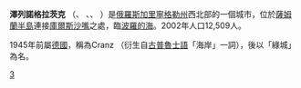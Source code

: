 {{Infobox settlement
| name = {{PAGENAME}}
| native_name = {{lang|ru|Зеленоградск}}
| official_name = {{lang|ru|Зеленоградск Грод}}
| other_name = {{lang|de|Selenogradsk}} <br>{{lang|lt|Krantas}}<br>{{lang|pl|Krańc}}
| image_skyline = File:Zelenogradsk 2381.JPG
| imagesize = 250px
| image_caption = 街頭
| image_flag = File:Flag of Zelenogradsk (Kaliningrad oblast).png
| image_shield = File:Coat of Arms of Zelenogradsk (Kaliningrad oblast).png
| pushpin_map = European Russia#Russia Kaliningrad
| pushpin_label_position = right
| pushpin_map_caption = {{PAGENAME}}在[[歐洲俄羅斯|歐洲俄羅斯]]及[[加里寧格勒州|加里寧格勒州]]的位置
| motto =
| nickname = 
| settlement_type = 城市
| subdivision_type = 國家
| subdivision_name = {{RUS}}
| subdivision_type1 = [[俄羅斯行政區劃|州]]
| subdivision_name1 = [[加里寧格勒州|加里寧格勒州]]
| subdivision_type2 = 區
| subdivision_name2 = [[澤列諾格拉茨克區|澤列諾格拉茨克區]]
| leader_title = 市長
| leader_name = 
| leader_party = 
| established_title = 建立
| established_date = 1252年
| established_title2 = 城市地位
| established_date2 = 19世紀上半葉
| elevation_m = 3
| area_total_km2 = 17
| population_as_of = 2016年
| population_total = 15,493
| population_density_km2 = auto
| timezone =[[加里寧格勒時間|加里寧格勒時間]]
| utc_offset = +2
| coordinates = {{coord|54|58|N|20|29|E|region:RU|display=inline,title}}
| population_demonym = зеленогра́дцы, зеленогра́дец
| postal_code = 238530, 238326
| area_code = +7 40150
| registration_plate =
| blank_name = [[俄羅斯人口|民族構成]]
| blank_info = * [[俄羅斯族|俄羅斯族]] - 87%
* [[烏克蘭族|烏克蘭族]] - 3.8%
* [[白俄羅斯族|白俄羅斯族]] - 3.6%
* [[亞美尼亞族|亞美尼亞族]] - 1.1%
* [[烏孜別克族|烏孜別克族]] - 0.9%
* [[韃靼族|韃靼族]] - 0.5%
* [[立陶宛人|立陶宛族]] - 0.5%
* [[阿塞拜疆族|阿塞拜疆族]] - 0.5%
* [[波蘭族|波蘭族]] - 0.3%
* [[波羅的海德意志人|德意志人]] - 0.3%
* 其他 - 1.5%
| blank2_name = [[俄羅斯行政區劃代碼|行政區劃代碼]]
| blank2_info = [https://classif.spb.ru/classificators/view/okt.php?st=A&kr=1&kod=27215501 27215501]
| blank3_name = [[俄羅斯市政土地區劃代碼|市政土地區劃代碼]]
| blank3_info = [https://classif.spb.ru/classificators/view/tma.php?st=A&kr=1&kod=27710000001 27710000001]
| website = {{url|www.zelenogradsk.com}}{{ru}} }}
'''澤列諾格拉茨克''' （{{lang-ru|Зеленогра́дск}}、{{lang-de|Selenogradsk}} 、{{lang-lt|Krantas}}、{{lang-pl|Krańc}} ）是[[俄羅斯|俄羅斯]][[加里寧格勒州|加里寧格勒州]]西北部的一個城市，位於[[薩姆蘭半島|薩姆蘭半島]]連接[[庫爾斯沙嘴|庫爾斯沙嘴]]之處，臨[[波羅的海|波羅的海]]。2002年人口12,509人。

1945年前屬[[德國|德國]]，稱為Cranz （衍生自[[古普魯士語|古普魯士語]]「海岸」一詞），後以「綠城」為名。

{{加里寧格勒州行政區劃}}
{{Authority control}}
[[Category:加里寧格勒州城市|З]]